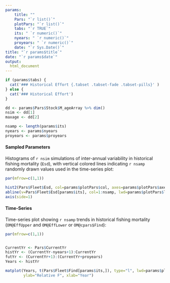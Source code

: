 ```yaml
---
params: 
    title: ""
    Pars: "`r list()`"
    plotPars: "`r list()`"
    tabs: "`r TRUE`"
    its: " `r numeric()`"
    nyears: " `r numeric()`"
    proyears: " `r numeric()`"
    date: "`r Sys.Date()`"
title: "`r params$title`"
date: "`r params$date`"
output:
  html_document
---
```



```r
if (params$tabs) {
  cat('### Historical Effort {.tabset .tabset-fade .tabset-pills}' )
} else {
  cat('### Historical Effort')
}

dd <- params$Pars$Stock$M_ageArray %>% dim()
nsim <- dd[1]
maxage <- dd[2]

nsamp <- length(params$its)
nyears <- params$nyears
proyears <- params$proyears
```

#### Sampled Parameters
Histograms of `r nsim` simulations of inter-annual variability in historical fishing mortality (`Esd`), with vertical colored lines indicating `r nsamp` randomly drawn values used in the time-series plot:

```r
par(mfrow=c(1,1))

hist2(Pars$Fleet$Esd, col=params$plotPars$col, axes=params$plotPars$axes, main="Esd", breaks=params$plotPars$breaks)
abline(v=Pars$Fleet$Esd[params$its], col=1:nsamp, lwd=params$plotPars$lwd)
axis(side=1) 

```


#### Time-Series
Time-series plot showing `r nsamp` trends in historical fishing mortality (`OM@EffUpper` and `OM@EffLower` or `OM@cpars$Find`):

```r
par(mfrow=c(1,1))


CurrentYr <- Pars$CurrentYr
histYr <- (CurrentYr-nyears+1):CurrentYr
futYr <- (CurrentYr+1):(CurrentYr+proyears)
Years <- histYr

matplot(Years, t(Pars$Fleet$Find[params$its,]), type="l", lwd=params$plotPars$lwd, bty="l", lty=1,
        ylab="Relative F", xlab="Year")

```
